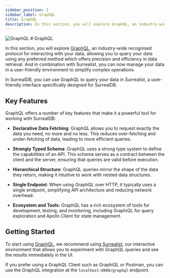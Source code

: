 ```yaml
---
sidebar_position: 2
sidebar_label: GraphQL
title: GraphQL
description: In this section, you will explore GraphQL, an industry-wide recognised protocol for interacting with your data, allowing you to query your data using any preferred method which offers precision and efficiency in data retrieval.
---
```



<div class="flag-title">
	<Image
		alt="GraphQL"
		width={42}
		height={42}
		src={{
			light: LightGql,
			dark: DarkGql,
		}}
	/>
	# GraphQL
</div>

In this section, you will explore [GraphQL](https://graphql.org/), an industry-wide recognised protocol for interacting with your data, allowing you to query your data using any preferred method which offers precision and efficiency in data retrieval. And in combination with Surrealist, you can now manage your data in a user-friendly environment to simplify complex operations.

In SurrealDB, you can use GraphQL to query your data in Surrealist, a user-friendly interface specifically designed for SurrealDB.

## Key Features

GraphQL offers a number of key features that make it a powerful tool for working with SurrealDB:

- **Declarative Data Fetching**: GraphQL allows you to request exactly the data you need, no more and no less. This reduces over-fetching and under-fetching of data, leading to more efficient queries.

- **Strongly Typed Schema**: GraphQL uses a strong type system to define the capabilities of an API. This schema serves as a contract between the client and the server, ensuring that queries are valid before execution.

- **Hierarchical Structure**: GraphQL queries mirror the shape of the data they return, making it intuitive to work with nested data structures.

- **Single Endpoint**: When using GraphQL over HTTP, it typically uses a single endpoint, simplifying API architecture and reducing network overhead.

- **Ecosystem and Tools**: GraphQL has a rich ecosystem of tools for development, testing, and monitoring, including GraphiQL for query exploration and Apollo Client for state management.


## Getting Started

To start using [GraphQL](https://www.graphql.com/), we recommend using [Surrealist](https://app.surrealdb.com/), our interactive environment that allows you to experiment with GraphQL queries and see the results immediately in the UI.

If you prefer using a GraphQL Client such as GraphiQL or Postman, you can use the GraphQL integration at the `localhost:8000/graphql` endpoint.
